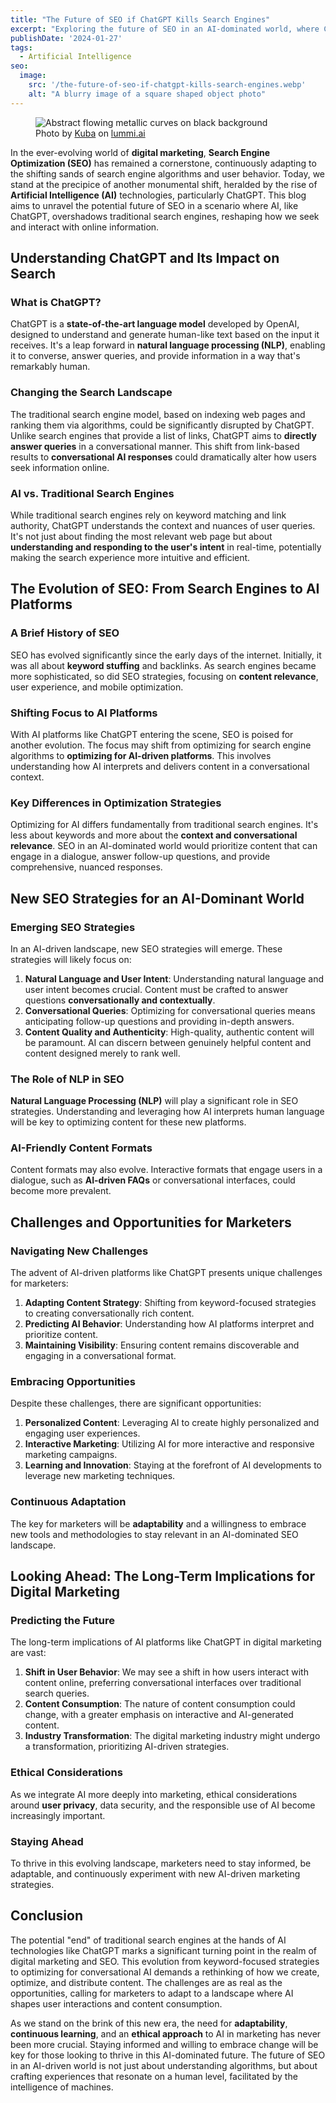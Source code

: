 ```yaml
---
title: "The Future of SEO if ChatGPT Kills Search Engines"
excerpt: "Exploring the future of SEO in an AI-dominated world, where ChatGPT challenges traditional search engines, reshaping digital marketing."
publishDate: '2024-01-27'
tags:
  - Artificial Intelligence
seo:
  image:
    src: '/the-future-of-seo-if-chatgpt-kills-search-engines.webp'
    alt: "A blurry image of a square shaped object photo"
---
```


<figure>
  <Image 
    id="cover-img" 
    src={coverImage} 
    loading="eager" 
    priority={true}
    alt="Abstract flowing metallic curves on black background" 
  />
  <figcaption>
    Photo by <a href="https://www.lummi.ai/creator/kubadesign">Kuba</a> on <a href="https://www.lummi.ai/">lummi.ai</a>
  </figcaption>
</figure>

In the ever-evolving world of **digital marketing**, **Search Engine Optimization (SEO)** has remained a cornerstone, continuously adapting to the shifting sands of search engine algorithms and user behavior. Today, we stand at the precipice of another monumental shift, heralded by the rise of **Artificial Intelligence (AI)** technologies, particularly ChatGPT. This blog aims to unravel the potential future of SEO in a scenario where AI, like ChatGPT, overshadows traditional search engines, reshaping how we seek and interact with online information.

## Understanding ChatGPT and Its Impact on Search

### What is ChatGPT?

ChatGPT is a **state-of-the-art language model** developed by OpenAI, designed to understand and generate human-like text based on the input it receives. It's a leap forward in **natural language processing (NLP)**, enabling it to converse, answer queries, and provide information in a way that's remarkably human.

### Changing the Search Landscape

The traditional search engine model, based on indexing web pages and ranking them via algorithms, could be significantly disrupted by ChatGPT. Unlike search engines that provide a list of links, ChatGPT aims to **directly answer queries** in a conversational manner. This shift from link-based results to **conversational AI responses** could dramatically alter how users seek information online.

### AI vs. Traditional Search Engines

While traditional search engines rely on keyword matching and link authority, ChatGPT understands the context and nuances of user queries. It's not just about finding the most relevant web page but about **understanding and responding to the user's intent** in real-time, potentially making the search experience more intuitive and efficient.

## The Evolution of SEO: From Search Engines to AI Platforms

### A Brief History of SEO

SEO has evolved significantly since the early days of the internet. Initially, it was all about **keyword stuffing** and backlinks. As search engines became more sophisticated, so did SEO strategies, focusing on **content relevance**, user experience, and mobile optimization.

### Shifting Focus to AI Platforms

With AI platforms like ChatGPT entering the scene, SEO is poised for another evolution. The focus may shift from optimizing for search engine algorithms to **optimizing for AI-driven platforms**. This involves understanding how AI interprets and delivers content in a conversational context.

### Key Differences in Optimization Strategies

Optimizing for AI differs fundamentally from traditional search engines. It's less about keywords and more about the **context and conversational relevance**. SEO in an AI-dominated world would prioritize content that can engage in a dialogue, answer follow-up questions, and provide comprehensive, nuanced responses.

## New SEO Strategies for an AI-Dominant World

### Emerging SEO Strategies

In an AI-driven landscape, new SEO strategies will emerge. These strategies will likely focus on:

1. **Natural Language and User Intent**: Understanding natural language and user intent becomes crucial. Content must be crafted to answer questions **conversationally and contextually**.
2. **Conversational Queries**: Optimizing for conversational queries means anticipating follow-up questions and providing in-depth answers.
3. **Content Quality and Authenticity**: High-quality, authentic content will be paramount. AI can discern between genuinely helpful content and content designed merely to rank well.

### The Role of NLP in SEO

**Natural Language Processing (NLP)** will play a significant role in SEO strategies. Understanding and leveraging how AI interprets human language will be key to optimizing content for these new platforms.

### AI-Friendly Content Formats

Content formats may also evolve. Interactive formats that engage users in a dialogue, such as **AI-driven FAQs** or conversational interfaces, could become more prevalent.

## Challenges and Opportunities for Marketers

### Navigating New Challenges

The advent of AI-driven platforms like ChatGPT presents unique challenges for marketers:

1. **Adapting Content Strategy**: Shifting from keyword-focused strategies to creating conversationally rich content.
2. **Predicting AI Behavior**: Understanding how AI platforms interpret and prioritize content.
3. **Maintaining Visibility**: Ensuring content remains discoverable and engaging in a conversational format.

### Embracing Opportunities

Despite these challenges, there are significant opportunities:

1. **Personalized Content**: Leveraging AI to create highly personalized and engaging user experiences.
2. **Interactive Marketing**: Utilizing AI for more interactive and responsive marketing campaigns.
3. **Learning and Innovation**: Staying at the forefront of AI developments to leverage new marketing techniques.

### Continuous Adaptation

The key for marketers will be **adaptability** and a willingness to embrace new tools and methodologies to stay relevant in an AI-dominated SEO landscape.

## Looking Ahead: The Long-Term Implications for Digital Marketing

### Predicting the Future

The long-term implications of AI platforms like ChatGPT in digital marketing are vast:

1. **Shift in User Behavior**: We may see a shift in how users interact with content online, preferring conversational interfaces over traditional search queries.
2. **Content Consumption**: The nature of content consumption could change, with a greater emphasis on interactive and AI-generated content.
3. **Industry Transformation**: The digital marketing industry might undergo a transformation, prioritizing AI-driven strategies.

### Ethical Considerations

As we integrate AI more deeply into marketing, ethical considerations around **user privacy**, data security, and the responsible use of AI become increasingly important.

### Staying Ahead

To thrive in this evolving landscape, marketers need to stay informed, be adaptable, and continuously experiment with new AI-driven marketing strategies.

## Conclusion

The potential "end" of traditional search engines at the hands of AI technologies like ChatGPT marks a significant turning point in the realm of digital marketing and SEO. This evolution from keyword-focused strategies to optimizing for conversational AI demands a rethinking of how we create, optimize, and distribute content. The challenges are as real as the opportunities, calling for marketers to adapt to a landscape where AI shapes user interactions and content consumption.

As we stand on the brink of this new era, the need for **adaptability**, **continuous learning**, and an **ethical approach** to AI in marketing has never been more crucial. Staying informed and willing to embrace change will be key for those looking to thrive in this AI-dominated future. The future of SEO in an AI-driven world is not just about understanding algorithms, but about crafting experiences that resonate on a human level, facilitated by the intelligence of machines.
